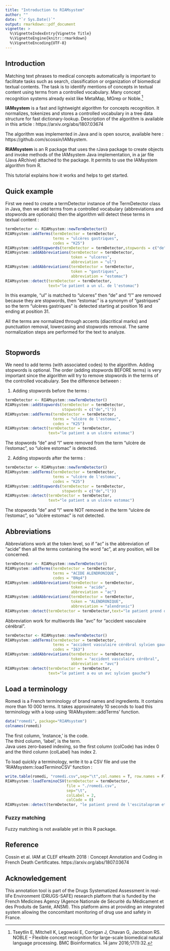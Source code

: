 ```yaml
---
title: "Introduction to RIAMsystem"
author: ""
date: "`r Sys.Date()`"
output: rmarkdown::pdf_document
vignette: >
  %\VignetteIndexEntry{Vignette Title}
  %\VignetteEngine{knitr::rmarkdown}
  %\VignetteEncoding{UTF-8}
---
```


## Introduction

Matching text phrases to medical concepts automatically is important to facilitate tasks such as search, classification or organization of biomedical textual contents. The task is to identify mentions of concepts in textual content using terms from a controlled vocabulary. Many concept recognition systems already exist like MetaMap, MGrep or Noble.[^1]

[^1]: Tseytlin E, Mitchell K, Legowski E, Corrigan J, Chavan G, Jacobson RS. NOBLE – Flexible concept recognition for large-scale biomedical natural language processing. BMC Bioinformatics. 14 janv 2016;17(1):32.

**IAMsystem** is a fast and lightweight algorithm for concepts recognition. It normalizes, tokenizes and stores a controlled vocabulary in a tree data structure for fast dictionary-lookup. Description of the algorithm is available in this article : https://arxiv.org/abs/1807.03674

The algorithm was implemented in Java and is open source, available here : https://github.com/scossin/IAMsystem. 

**RIAMsystem** is an R package that uses the rJava package to create objects and invoke methods of the IAMsystem Java implementation, in a jar file (Java ARchive) attached to the package. It permits to use the IAMsystem algorithm from R.

This tutorial explains how it works and helps to get started. 

## Quick example
First we need to create a termDetector instance of the TermDetector class in Java, then we add terms from a controlled vocabulary (abbreviations and stopwords are optionals) then the algorithm will detect these terms in textual content : 
```r
termDetector <- RIAMsystem::newTermDetector()
RIAMsystem::addTerms(termDetector = termDetector,
                     terms = "ulcères gastriques", 
                     codes = "K25")
RIAMsystem::addStopwords(termDetector = termDetector,stopwords = c("de","l"))
RIAMsystem::addAbbreviations(termDetector = termDetector,
                             token = "ulceres", 
                             abbreviation = "ul")
RIAMsystem::addAbbreviations(termDetector = termDetector,
                             token = "gastriques", 
                             abbreviation = "estomac")
RIAMsystem::detect(termDetector = termDetector,
                   text="le patient a un ul. de l'estomac")
```

In this example, "ul" is matched to "ulceres" then "de" and "l'" are removed because they are stopwords, then "estomac" is a synonym of "gastriques" so the term "ulcères gastriques" is detected starting at position 16 and ending at position 31. 

All the terms are normalized through accents (diacritical marks) and punctuation removal, lowercasing and stopwords removal. The same normalization steps are performed for the text to analyze. 

```r

```

## Stopwords
We need to add terms (with associated codes) to the algorithm. Adding stopwords is optional. The order (adding stopwords BEFORE terms) is very important since the algorithm will try to remove stopwords in the terms of the controlled vocabulary. See the difference between : 

1) Adding stopwords before the terms :
```r
termDetector <- RIAMsystem::newTermDetector() 
RIAMsystem::addStopwords(termDetector = termDetector, 
                         stopwords = c("de","l"))
RIAMsystem::addTerms(termDetector = termDetector,
                     terms = "ulcère de l'estomac", 
                     codes = "K25")
RIAMsystem::detect(termDetector = termDetector,
                   text="le patient a un ulcère estomac")
```

The stopwords "de" and "l" were removed from the term "ulcère de l'estomac", so "ulcère estomac" is detected. 

2) Adding stopwords after the terms :
```r
termDetector <- RIAMsystem::newTermDetector() 
RIAMsystem::addTerms(termDetector = termDetector,
                     terms = "ulcère de l'estomac", 
                     codes = "K25")
RIAMsystem::addStopwords(termDetector = termDetector, 
                         stopwords = c("de","l"))
RIAMsystem::detect(termDetector = termDetector,
                   text="le patient a un ulcère estomac")
```

The stopwords "de" and "l" were NOT removed in the term "ulcère de l'estomac", so "ulcère estomac" is not detected. 


## Abbreviations
Abbreviations work at the token level, so if "ac" is the abbreviation of "acide" then all the terms containing the word "ac", at any position, will be concerned. 

```r
termDetector <- RIAMsystem::newTermDetector() 
RIAMsystem::addTerms(termDetector = termDetector,
                     terms = "ACIDE ALENDRONIQUE", 
                     codes = "BNg4")
RIAMsystem::addAbbreviations(termDetector = termDetector,
                             token = "acide", 
                             abbreviation = "ac")
RIAMsystem::addAbbreviations(termDetector = termDetector,
                             token = "ALENDRONIQUE", 
                             abbreviation = "alendronic")
RIAMsystem::detect(termDetector = termDetector,text="le patient prend de l'ac alendronic")
```

Abbreviation work for multiwords like "avc" for "accident vasculaire cérébral". 

```r
termDetector <- RIAMsystem::newTermDetector() 
RIAMsystem::addTerms(termDetector = termDetector,
                     terms = "accident vasculaire cérébral sylvien gauche", 
                     codes = "I63")
RIAMsystem::addAbbreviations(termDetector = termDetector,
                             token = "accident vasculaire cérébral", 
                             abbreviation = "avc")
RIAMsystem::detect(termDetector = termDetector,
                   text="le patient a eu un avc sylvien gauche")
```


## Load a terminology

Romedi is a French terminology of brand names and ingredients. It contains more than 10 000 terms. It takes approximately 10 seconds to load this terminology with a loop using 'RIAMsystem::addTerms' function. 

```r
data("romedi", package="RIAMsystem")
colnames(romedi)
```

The first column, 'instance,' is the code.   
The third column, 'label', is the term.  
Java uses zero-based indexing, so the first column (colCode) has index 0 and the third column (colLabel) has index 2.

To load quickly a terminology, write it to a CSV file and use the 'RIAMsystem::loadTerminoCSV' function : 
```r
write.table(romedi, "romedi.csv",sep="\t",col.names = T, row.names = F)
RIAMsystem::loadTerminoCSV(termDetector = termDetector,
                           file = "./romedi.csv",
                           sep="\t",
                           colLabel = 2,
                           colCode = 0)
RIAMsystem::detect(termDetector, "le patient prend de l'escitalopram et de la dompéridone")
```


### Fuzzy matching
Fuzzy matching is not available yet in this R package. 

## Reference
Cossin et al. IAM at CLEF eHealth 2018 : Concept Annotation and Coding in French Death Certificates.  https://arxiv.org/abs/1807.03674

## Acknowledgement
This annotation tool is part of the Drugs Systematized Assessment in real-liFe Environment (DRUGS-SAFE) research platform that is funded by the French Medicines Agency (Agence Nationale de Sécurité du Médicament et des Produits de Santé, ANSM). This platform aims at providing an integrated system allowing the concomitant monitoring of drug use and safety in France.
